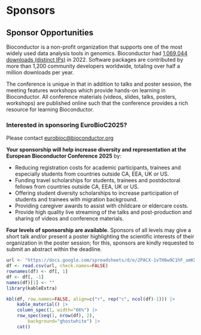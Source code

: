 # Sponsors

## Sponsor Opportunities

Bioconductor is a non-profit organization that supports one of the most widely used data analysis tools in genomics. Bioconductor had [1,069,044 downloads (distinct IPs)](http://www.bioconductor.org/packages/stats/bioc/index.html) in 2022. Software packages are contributed by more than 1,200 community developers worldwide, totaling over half a million downloads per year.  

The conference is unique in that in addition to talks and poster session, the meeting features workshops which provide hands-on learning in Bioconductor. All conference materials (videos, slides, talks, posters, workshops) are published online such that the conference provides a rich resource for learning Bioconductor. 

### Interested in sponsoring EuroBioC2025?

Please contact <eurobioc@bioconductor.org>

**Your sponsorship will help increase diversity and representation at the European Bioconductor Conference 2025** by:

- Reducing registration costs for academic participants, trainees and especially students from countries outside CA, EEA, UK or US.
- Funding travel scholarships for students, trainees and postdoctoral fellows from countries outside CA, EEA, UK or US.
- Offering student diversity scholarships to increase participation of students and trainees with migration background. 
- Providing caregiver awards to assist with childcare or eldercare costs.
- Provide high quality live streaming of the talks and post-production and sharing of videos and conference materials.

**Four levels of sponsorship are available.** Sponsors of all levels may give a short talk and/or present a poster highlighting the scientific interests of their organization in the poster session; for this, sponsors are kindly requested to submit an abstract within the deadline.

```r
url <- "https://docs.google.com/spreadsheets/d/e/2PACX-1vTH6w9C1hF_umKXxAWtjXj5W-Jjz511mOgKXpgYfl-v_kqLzFKOoH9oJ5kvbYMCIQt8p_iIjntUU7VR/pub?gid=106633706&single=true&output=csv"
df <- read.csv(url, check.names=FALSE)
rownames(df) <- df[, 1]
df <- df[, -1]
names(df)[1] <- ""
library(kableExtra)
```

```r
kbl(df, row.names=FALSE, align=c("r", rep("c", ncol(df)-1))) |>
    kable_material() |>
    column_spec(1, width="66%") |>
    row_spec(seq(1, nrow(df), 2), 
        background="ghostwhite") |>
    cat()
```


